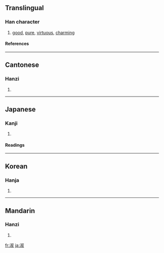 ==Translingual==
===Han character===
{{Han char|rn=85|rad=水|as=08|sn=11|four=3714<sub>0</sub>|canj=水卜火水 (EYFE)}}
# [[good]], [[pure]], [[virtuous]], [[charming]]
====References====
{{Han ref|kx=0629.220|dkj=17634|dj=1031.140|hdz=31647.050|uh=6DD1|ud=28113|bh=B251|bd=45649}}

----
==Cantonese==
===Hanzi===
{{yue-hanzi|jyut=|y=suk1}}
# {{defn|Cantonese}}

----
==Japanese==
===Kanji===
{{ja-kanji|grade=c|rs=水08}}
# {{defn|Japanese}} 
====Readings====
{{ja-readings|on=[[しゅく]] (shuku)|kun=[[よい]] (yoi)}}

----
==Korean==
===Hanja===
{{ko-hanja|hangeul=[[숙]]|eumhun=|rv=suk|mr=suk|y=swuk}}
# {{defn|Korean}}

----
==Mandarin==
===Hanzi===
{{cmn-hanzi|pin=[[shú]] ([[shu2]])|wg=shu<sup>2</sup>}}
# {{defn|Mandarin}}

[[fr:淑]]
[[ja:淑]]